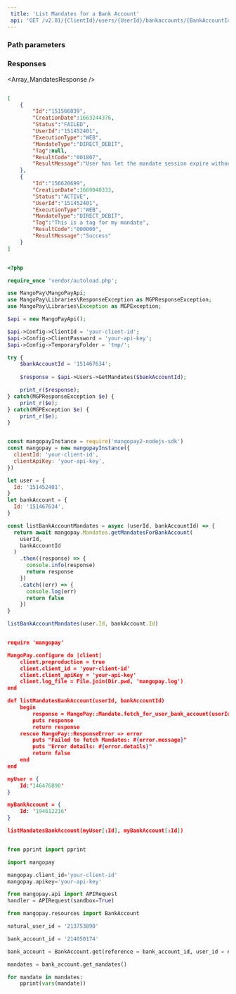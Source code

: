 ```yaml
---  
 title: 'List Mandates for a Bank Account'  
 api: 'GET /v2.01/{ClientId}/users/{UserId}/bankaccounts/{BankAccountId}/mandates'  
---  
```


  

### Path parameters  

<UserId />  

<BankAccountId1 />  

### Responses  

<AccordionGroup><Accordion title="200 ">  

<Array_MandatesResponse /></Accordion></AccordionGroup>  

<ResponseExample>  

```json 200   

[
    {
        "Id":"151566839",
        "CreationDate":1663244376,
        "Status":"FAILED",
        "UserId":"151452401",
        "ExecutionType":"WEB",
        "MandateType":"DIRECT_DEBIT",
        "Tag":null,
        "ResultCode":"001807",
        "ResultMessage":"User has let the mandate session expire without confirming"
    },
    {
        "Id":"156620699",
        "CreationDate":1669040333,
        "Status":"ACTIVE",
        "UserId":"151452401",
        "ExecutionType":"WEB",
        "MandateType":"DIRECT_DEBIT",
        "Tag":"This is a tag for my mandate",
        "ResultCode":"000000",
        "ResultMessage":"Success"
    }
]  

 ```  

</ResponseExample>  

<RequestExample>  
  
```php PHP  

<?php 

require_once 'vendor/autoload.php';

use MangoPay\MangoPayApi;
use MangoPay\Libraries\ResponseException as MGPResponseException;
use MangoPay\Libraries\Exception as MGPException;

$api = new MangoPayApi();

$api->Config->ClientId = 'your-client-id';
$api->Config->ClientPassword = 'your-api-key';
$api->Config->TemporaryFolder = 'tmp/';

try {
    $bankAccountId = '151467634';
    
    $response = $api->Users->GetMandates($bankAccountId);

    print_r($response);
} catch(MGPResponseException $e) {
    print_r($e);
} catch(MGPException $e) {
    print_r($e);
}  
```  

  
```javascript NodeJS  

const mangopayInstance = require('mangopay2-nodejs-sdk')
const mangopay = new mangopayInstance({
  clientId: 'your-client-id',
  clientApiKey: 'your-api-key',
})

let user = {
  Id: '151452401',
}
let bankAccount = {
  Id: '151467634',
}

const listBankAccountMandates = async (userId, bankAccountId) => {
  return await mangopay.Mandates.getMandatesForBankAccount(
    userId,
    bankAccountId
  )
    .then((response) => {
      console.info(response)
      return response
    })
    .catch((err) => {
      console.log(err)
      return false
    })
}

listBankAccountMandates(user.Id, bankAccount.Id)  
```  

  
```json REST  

require 'mangopay'

MangoPay.configure do |client|
    client.preproduction = true
    client.client_id = 'your-client-id'
    client.client_apiKey = 'your-api-key'
    client.log_file = File.join(Dir.pwd, 'mangopay.log')
end

def listMandatesBankAccount(userId, bankAccountId)
    begin
        response = MangoPay::Mandate.fetch_for_user_bank_account(userId, bankAccountId)
        puts response
        return response
    rescue MangoPay::ResponseError => error
        puts "Failed to fetch Mandates: #{error.message}"
        puts "Error details: #{error.details}"
        return false
    end
end

myUser = {
    Id:'146476890'
}

myBankAccount = {
    Id: '194612216'
}

listMandatesBankAccount(myUser[:Id], myBankAccount[:Id])  
```  

  
```python Python  

from pprint import pprint

import mangopay

mangopay.client_id='your-client-id'
mangopay.apikey='your-api-key'

from mangopay.api import APIRequest
handler = APIRequest(sandbox=True)

from mangopay.resources import BankAccount

natural_user_id = '213753890'

bank_account_id = '214050174'

bank_account = BankAccount.get(reference = bank_account_id, user_id = natural_user_id)

mandates = bank_account.get_mandates()

for mandate in mandates:
    pprint(vars(mandate))  
```  

  
</RequestExample>
